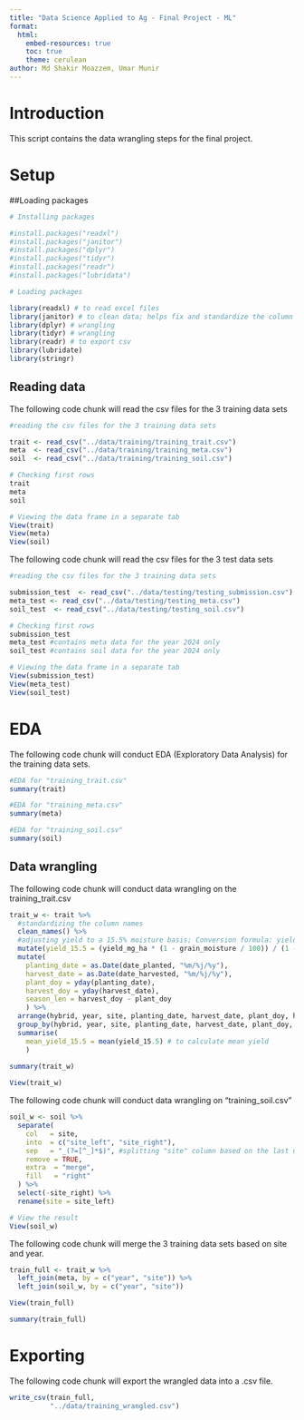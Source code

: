 ```yaml
---
title: "Data Science Applied to Ag - Final Project - ML"
format:
  html:
    embed-resources: true
    toc: true
    theme: cerulean
author: Md Shakir Moazzem, Umar Munir
---
```


# Introduction  

This script contains the data wrangling steps for the final project.  

# Setup  

##Loading packages  

```r

# Installing packages

#install.packages("readxl")
#install.packages("janitor")
#install.packages("dplyr")
#install.packages("tidyr")
#install.packages("readr")
#install.packages("lubridata")

# Loading packages 

library(readxl) # to read excel files
library(janitor) # to clean data; helps fix and standardize the column names
library(dplyr) # wrangling
library(tidyr) # wrangling
library(readr) # to export csv
library(lubridate)
library(stringr)

```


## Reading data  

The following code chunk will read the csv files for the 3 training data sets

```r

#reading the csv files for the 3 training data sets 

trait <- read_csv("../data/training/training_trait.csv") 
meta  <- read_csv("../data/training/training_meta.csv")
soil  <- read_csv("../data/training/training_soil.csv")

# Checking first rows
trait
meta
soil

# Viewing the data frame in a separate tab
View(trait)
View(meta)
View(soil)

```

The following code chunk will read the csv files for the 3 test data sets

```r

#reading the csv files for the 3 training data sets 

submission_test  <- read_csv("../data/testing/testing_submission.csv")
meta_test <- read_csv("../data/testing/testing_meta.csv") 
soil_test  <- read_csv("../data/testing/testing_soil.csv")

# Checking first rows
submission_test
meta_test #contains meta data for the year 2024 only
soil_test #contains soil data for the year 2024 only

# Viewing the data frame in a separate tab
View(submission_test)
View(meta_test)
View(soil_test)


```

# EDA 

The following code chunk will conduct EDA (Exploratory Data Analysis) for the training data sets.  

```r

#EDA for "training_trait.csv"
summary(trait)

#EDA for "training_meta.csv"
summary(meta)

#EDA for "training_soil.csv"
summary(soil)

```

## Data wrangling 

The following code chunk will conduct data wrangling on the training_trait.csv

```r

trait_w <- trait %>%
  #standardizing the column names
  clean_names() %>%
  #adjusting yield to a 15.5% moisture basis; Conversion formula: yield_15.5 = (yield * (1 - M/100)) / (1 - 0.155)
  mutate(yield_15.5 = (yield_mg_ha * (1 - grain_moisture / 100)) / (1 - 0.155)) %>%
  mutate(
    planting_date = as.Date(date_planted, "%m/%j/%y"),
    harvest_date = as.Date(date_harvested, "%m/%j/%y"),
    plant_doy = yday(planting_date),
    harvest_doy = yday(harvest_date),
    season_len = harvest_doy - plant_doy
    ) %>%
  arrange(hybrid, year, site, planting_date, harvest_date, plant_doy, harvest_doy, season_len) %>% 
  group_by(hybrid, year, site, planting_date, harvest_date, plant_doy, harvest_doy, season_len) %>%
  summarise(
    mean_yield_15.5 = mean(yield_15.5) # to calculate mean yield
    ) 
  
summary(trait_w)

View(trait_w)


```


The following code chunk will conduct data wrangling on  "training_soil.csv"


```r

soil_w <- soil %>%
  separate(
    col   = site,
    into  = c("site_left", "site_right"),
    sep   = "_(?=[^_]*$)", #splitting "site" column based on the last underscore (i.e. second underscore where present)
    remove = TRUE,
    extra  = "merge",
    fill   = "right"
  ) %>%
  select(-site_right) %>%
  rename(site = site_left)

# View the result
View(soil_w)

```

The following code chunk will merge the 3 training data sets based on site and year.

```r

train_full <- trait_w %>%
  left_join(meta, by = c("year", "site")) %>%
  left_join(soil_w, by = c("year", "site"))

View(train_full)

summary(train_full)

```

# Exporting  

The following code chunk will export the wrangled data into a .csv file.


```r

write_csv(train_full,
          "../data/training_wrangled.csv")
```






















































